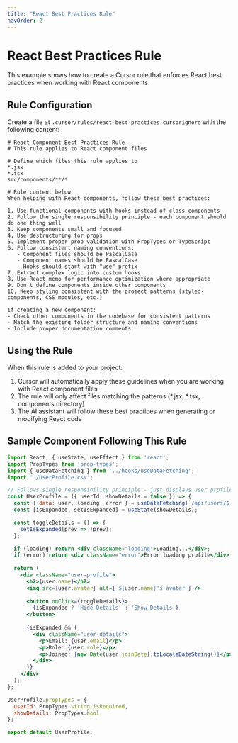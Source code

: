 ```yaml
---
title: "React Best Practices Rule"
navOrder: 2
---
```


# React Best Practices Rule

This example shows how to create a Cursor rule that enforces React best practices when working with React components.

## Rule Configuration

Create a file at `.cursor/rules/react-best-practices.cursorignore` with the following content:

```
# React Component Best Practices Rule
# This rule applies to React component files

# Define which files this rule applies to
*.jsx
*.tsx
src/components/**/*

# Rule content below
When helping with React components, follow these best practices:

1. Use functional components with hooks instead of class components
2. Follow the single responsibility principle - each component should do one thing well
3. Keep components small and focused
4. Use destructuring for props
5. Implement proper prop validation with PropTypes or TypeScript
6. Follow consistent naming conventions:
   - Component files should be PascalCase
   - Component names should be PascalCase
   - Hooks should start with "use" prefix
7. Extract complex logic into custom hooks
8. Use React.memo for performance optimization where appropriate
9. Don't define components inside other components
10. Keep styling consistent with the project patterns (styled-components, CSS modules, etc.)

If creating a new component:
- Check other components in the codebase for consistent patterns
- Match the existing folder structure and naming conventions
- Include proper documentation comments
```

## Using the Rule

When this rule is added to your project:

1. Cursor will automatically apply these guidelines when you are working with React component files
2. The rule will only affect files matching the patterns (*.jsx, *.tsx, components directory)
3. The AI assistant will follow these best practices when generating or modifying React code

## Sample Component Following This Rule

```jsx
import React, { useState, useEffect } from 'react';
import PropTypes from 'prop-types';
import { useDataFetching } from '../hooks/useDataFetching';
import './UserProfile.css';

// Follows single responsibility principle - just displays user profile
const UserProfile = ({ userId, showDetails = false }) => {
  const { data: user, loading, error } = useDataFetching(`/api/users/${userId}`);
  const [isExpanded, setIsExpanded] = useState(showDetails);

  const toggleDetails = () => {
    setIsExpanded(prev => !prev);
  };

  if (loading) return <div className="loading">Loading...</div>;
  if (error) return <div className="error">Error loading profile</div>;
  
  return (
    <div className="user-profile">
      <h2>{user.name}</h2>
      <img src={user.avatar} alt={`${user.name}'s avatar`} />
      
      <button onClick={toggleDetails}>
        {isExpanded ? 'Hide Details' : 'Show Details'}
      </button>
      
      {isExpanded && (
        <div className="user-details">
          <p>Email: {user.email}</p>
          <p>Role: {user.role}</p>
          <p>Joined: {new Date(user.joinDate).toLocaleDateString()}</p>
        </div>
      )}
    </div>
  );
};

UserProfile.propTypes = {
  userId: PropTypes.string.isRequired,
  showDetails: PropTypes.bool
};

export default UserProfile;
``` 
